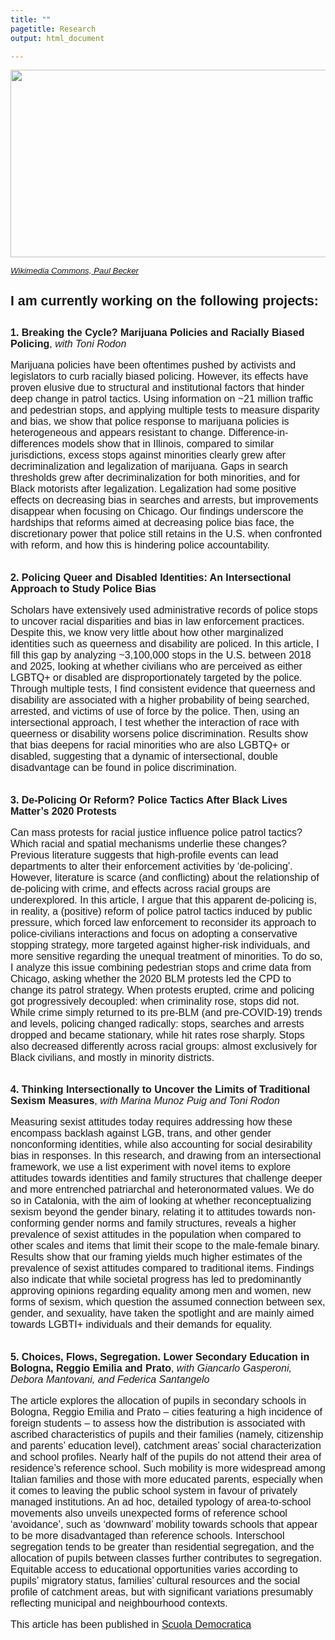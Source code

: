 ---
title: ""
pagetitle: Research
output: html_document

---

<img loading="lazy" src= "files/BLM3.jpg" style="width: 1004; height: 300; object-fit: cover;">
<p style="font-family: Helvetica, sans-serif; font-size:10pt; font-style:Helvetica"> _[Wikimedia Commons, Paul Becker](https://commons.wikimedia.org/wiki/File:George_Floyd_Protest,_Columbus_%28May_30th%29_George_Floyd_Protest,_Columbus_%28May_30th%29_IMG_2012_%2849954069361%29.jpg)_ </p>

##
##

<p style="font-family: Helvetica, sans-serif; font-size:16pt; font-style:Helvetica"> **I am currently working on the following projects:** </p>

##
##

<font style="font-family: Helvetica, sans-serif; font-size:12pt">

**1. Breaking the Cycle? Marijuana Policies and Racially Biased Policing**, _with Toni Rodon_

Marijuana policies have been oftentimes pushed by activists and legislators to curb racially biased policing. However, its effects have proven elusive due to structural and institutional factors that hinder deep change in patrol tactics. Using information on ~21 million traffic and pedestrian stops, and applying multiple tests to measure disparity and bias, we show that police response to marijuana policies is heterogeneous and appears resistant to change. Difference-in-differences models show that in Illinois, compared to similar jurisdictions, excess stops against minorities clearly grew after decriminalization and legalization of marijuana. Gaps in search thresholds grew after decriminalization for both minorities, and for Black motorists after legalization. Legalization had some positive effects on decreasing bias in searches and arrests, but improvements disappear when focusing on Chicago. Our findings underscore the hardships that reforms aimed at decreasing police bias face, the discretionary power that police still retains in the U.S. when confronted with reform, and how this is hindering police accountability.

##
##

**2. Policing Queer and Disabled Identities: An Intersectional Approach to Study Police Bias**

Scholars have extensively used administrative records of police stops to uncover racial disparities and bias in law enforcement practices. Despite this, we know very little about how other marginalized identities such as queerness and disability are policed. In this article, I fill this gap by analyzing ~3,100,000 stops in the U.S. between 2018 and 2025, looking at whether civilians who are perceived as either LGBTQ+ or disabled are disproportionately targeted by the police. Through multiple tests, I find consistent evidence that queerness and disability are associated with a higher probability of being searched, arrested, and victims of use of force by the police. Then, using an intersectional approach, I test whether the interaction of race with queerness or disability worsens police discrimination. Results show that bias deepens for racial minorities who are also LGBTQ+ or disabled, suggesting that a dynamic of intersectional, double disadvantage can be found in police discrimination.

##
##

**3. De-Policing Or Reform? Police Tactics After Black Lives Matter's 2020 Protests**

Can mass protests for racial justice influence police patrol tactics? Which racial and spatial mechanisms underlie these changes? Previous literature suggests that high-profile events can lead departments to alter their enforcement activities by ‘de-policing’. However, literature is scarce (and conflicting) about the relationship of de-policing with crime, and effects across racial groups are underexplored. In this article, I argue that this apparent de-policing is, in reality, a (positive) reform of police patrol tactics induced by public pressure, which forced law enforcement to reconsider its approach to police-civilians interactions and focus on adopting a conservative stopping strategy, more targeted against higher-risk individuals, and more sensitive regarding the unequal treatment of minorities. To do so, I analyze this issue combining pedestrian stops and crime data from Chicago, asking whether the 2020 BLM protests led the CPD to change its patrol strategy. When protests erupted, crime and policing got progressively decoupled: when criminality rose, stops did not. While crime simply returned to its pre-BLM (and pre-COVID-19) trends and levels, policing changed radically: stops, searches and arrests dropped and became stationary, while hit rates rose sharply. Stops also decreased differently across racial groups: almost exclusively for Black civilians, and mostly in minority districts.

##
##

**4. Thinking Intersectionally to Uncover the Limits of Traditional Sexism Measures**, _with Marina Munoz Puig and Toni Rodon_

Measuring sexist attitudes today requires addressing how these encompass backlash against LGB, trans, and other gender nonconforming identities, while also accounting for social desirability bias in responses. In this research, and drawing from an intersectional framework, we use a list experiment with novel items to explore attitudes towards identities and family structures that challenge deeper and more entrenched patriarchal and heteronormated values. We do so in Catalonia, with the aim of looking at whether reconceptualizing sexism beyond the gender binary, relating it to attitudes towards non-conforming gender norms and family structures, reveals a higher prevalence of sexist attitudes in the population when compared to other scales and items that limit their scope to the male-female binary. Results show that our framing yields much higher estimates of the prevalence of sexist attitudes compared to traditional items. Findings also indicate that while societal progress has led to predominantly approving opinions regarding equality among men and women, new forms of sexism, which question the assumed connection between sex, gender, and sexuality, have taken the spotlight and are mainly aimed towards LGBTI+ individuals and their demands for equality.

##
##

**5. Choices, Flows, Segregation. Lower Secondary Education in Bologna, Reggio Emilia and Prato**, _with Giancarlo Gasperoni, Debora Mantovani, and Federica Santangelo_

The article explores the allocation of pupils in secondary schools in Bologna, Reggio Emilia and Prato – cities featuring a high incidence of foreign students – to assess how the distribution is associated with ascribed characteristics of pupils and their families
(namely, citizenship and parents’ education level), catchment areas’ social characterization  and school profiles. Nearly half of the pupils do not attend their area of residence’s reference school. Such mobility is more widespread among Italian families and those with more  educated parents, especially when it comes to leaving the public school system in favour of privately managed institutions. An ad hoc, detailed typology of area-to-school movements also unveils unexpected forms of reference school ‘avoidance’, such as ‘downward’ mobility towards schools that appear to be more disadvantaged than reference schools. Interschool segregation tends to be greater than residential segregation, and the allocation of pupils between classes further contributes to segregation. Equitable access to educational opportunities varies according to pupils’ migratory status, families’ cultural resources and the social profile of catchment areas, but with significant variations presumably reflecting municipal and neighbourhood contexts.

This article has been published in [Scuola Democratica](https://www.rivisteweb.it/issn/1129-731X/issue/9750)

##
##

</font>


